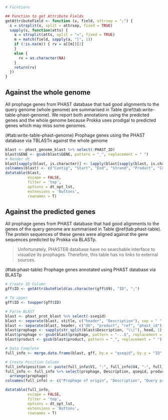 ```r
# Fucntions

## Function to get Attribute Fields
getAttributeField <- function (x, field, attrsep = ";") { 
  s = strsplit(x, split = attrsep, fixed = TRUE) 
  sapply(s, function(atts) { 
    a = strsplit(atts, split = "=", fixed = TRUE) 
    m = match(field, sapply(a, "[", 1)) 
    if (!is.na(m)) { rv = a[[m]][2] 
    } 
    else { 
      rv = as.character(NA) 
    } 
    return(rv) 
  }) 
}
```


## Against the whole genome

All prophage genes from PHAST database that had good alignments to the query genome (whole genome) are summarised in Table \@ref(tab:write-table-phast-genome). We report both annotations using the predicted genes and the whole genome because Prokka uses prodigal to predicted genes which may miss some genomes.

<caption>(#tab:write-table-phast-genome) Prophage genes using the PHAST database via TBLASTn against the whole genome</caption>
```r
blast <- phast_genome_blast %>% select(-PHAST_ID)
blast$GENE <- gsub(blast$GENE, pattern = "_", replacement = " ")
# Render dt
blast[sapply(blast, is.character)] <- lapply(blast[sapply(blast, is.character)], as.factor)
colnames(blast) <- c("Contig", "Start", "End", "Strand", "Product", "Coverage_aln", "Gaps", "Coverage %", "Identity %", "Database", "Ref. Accession", "Description")
datatable(blast,
          escape = FALSE,
          filter = 'top',
          options = dt_opt_lst,
          extensions = 'Buttons',
          rownames = T)
```

## Against the predicted genes

All prophage genes from PHAST database that had good alignments to the genes of the query genome are summarised in Table \@ref(tab:phast-table). The protein sequences of these genes were aligned against the gene sequences predicted by Prokka via BLASTp.

> Unfortunately, PHASTER database have no searchable interface to visualize its prophages. Therefore, this table has no links to external sources.

<caption>(#tab:phast-table) Prophage genes annotated using PHAST database via BLASTp</caption>
```r
# Create ID Column
gff$ID <- getAttributeField(as.character(gff$V9), "ID", ";")

# To upper
gff$ID <- toupper(gff$ID)

# Parse BLAST
blast <- phast_prot_blast %>% select(-sseqid)
blast <- separate(blast, stitle, c("header", "Description"), sep = " ", extra = "merge")
blast <- separate(blast, header, c("db", "product", "ref", "phast_id"), sep = "~~~", extra = "merge")
blast$prophage <- sapply(str_split(blast$Description, "\\|"), head, 1)
blast$prophage <- gsub(blast$prophage, pattern = "-..$", replacement = "")
blast$product <- gsub(blast$product, pattern = "_", replacement = " ")

# Data Complete
full_info <- merge.data.frame(blast, gff, by.x = "qseqid", by.y = "ID", all = TRUE)

# Create Position Column
full_info$position <- paste(full_info$V1, ":", full_info$V4, "-", full_info$V5, sep = "")
full_info <- full_info %>% select(prophage, Description, qseqid, product, position) %>%
  arrange(prophage)
colnames(full_info) <- c("Prophage of origin", "Description", "Query protein", "Product", "Genomic Position")

datatable(full_info,
          escape = FALSE,
          filter = 'top',
          options = dt_opt_lst,
          extensions = 'Buttons',
          rownames = T)
```
